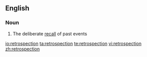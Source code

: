 ==English==
===Noun===
{{en-noun}}
# The deliberate [[recall]] of past events

[[io:retrospection]]
[[ta:retrospection]]
[[te:retrospection]]
[[vi:retrospection]]
[[zh:retrospection]]